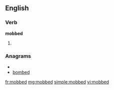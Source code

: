 ==English==

===Verb===
'''mobbed'''

# {{past of|[[mob]]}}

===Anagrams===
* {{alphagram|bbdemo}}
* [[bombed#English|bombed]]

[[fr:mobbed]]
[[mg:mobbed]]
[[simple:mobbed]]
[[vi:mobbed]]